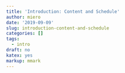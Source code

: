 ```yaml
---
title: 'Introduction: Content and Schedule'
author: miero
date: '2019-09-09'
slug: introduction-content-and-schedule
categories: []
tags:
  - intro
draft: no
katex: yes
markup: mmark
---
```


